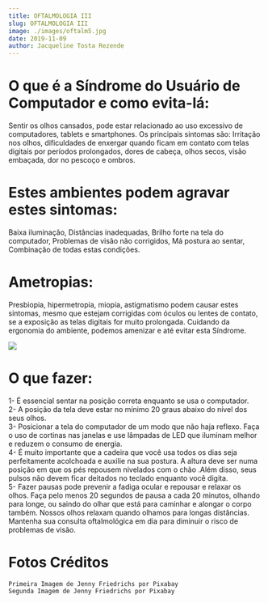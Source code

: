 ```yaml
---
title: OFTALMOLOGIA III
slug: OFTALMOLOGIA III
image: ./images/oftalm5.jpg
date: 2019-11-09
author: Jacqueline Tosta Rezende
---
```


# O que é a Síndrome do Usuário de Computador e como evita-lá:

Sentir os olhos cansados, pode estar relacionado ao uso excessivo de computadores, tablets e smartphones.
Os principais sintomas são: 
Irritação nos olhos, dificuldades de enxergar quando ficam em contato com telas digitais por períodos prolongados, dores de cabeça, olhos secos, visão embaçada, dor no pescoço e ombros.<br />

# Estes ambientes podem agravar estes sintomas:

Baixa iluminação,
Distâncias inadequadas,
Brilho forte na tela do computador,
Problemas de visão não corrigidos,
Má postura ao sentar,
Combinação de todas estas condições.<br />

# Ametropias:

Presbiopia, hipermetropia, miopia, astigmatismo podem causar estes sintomas, mesmo que estejam corrigidas com óculos ou lentes de contato, se a exposição as telas digitais for muito prolongada.
Cuidando da ergonomia do ambiente, podemos amenizar e até evitar esta Síndrome.


<div className="post-image">

![](./images/oftalm6.jpg)

</div>

# O que fazer:

1- É essencial sentar na posição correta enquanto se usa o computador.<br />
2- A posição da tela deve estar no mínimo 20 graus abaixo do nível dos seus olhos.<br />
3- Posicionar a tela do computador de um modo que não haja reflexo. Faça o uso de cortinas nas janelas e use lâmpadas de LED que iluminam melhor e reduzem o consumo de energia.<br />
4- É muito importante que a cadeira que você usa todos os dias seja perfeitamente acolchoada e auxilie na sua postura. A altura deve ser numa posição em que os pés repousem nivelados com o chão .Além disso, seus pulsos não devem ficar deitados no teclado enquanto você digita.<br />
5- Fazer pausas pode prevenir a fadiga ocular e repousar e relaxar os olhos. Faça pelo menos 20 segundos de pausa a cada 20 minutos, olhando para longe, ou saindo do olhar que está para caminhar e alongar o corpo também. Nossos olhos relaxam quando olhamos para longas distâncias.
   Mantenha sua consulta oftalmológica em dia para diminuir o risco de problemas de visão.

# Fotos Créditos

```
Primeira Imagem de Jenny Friedrichs por Pixabay
Segunda Imagem de Jenny Friedrichs por Pixabay
```
